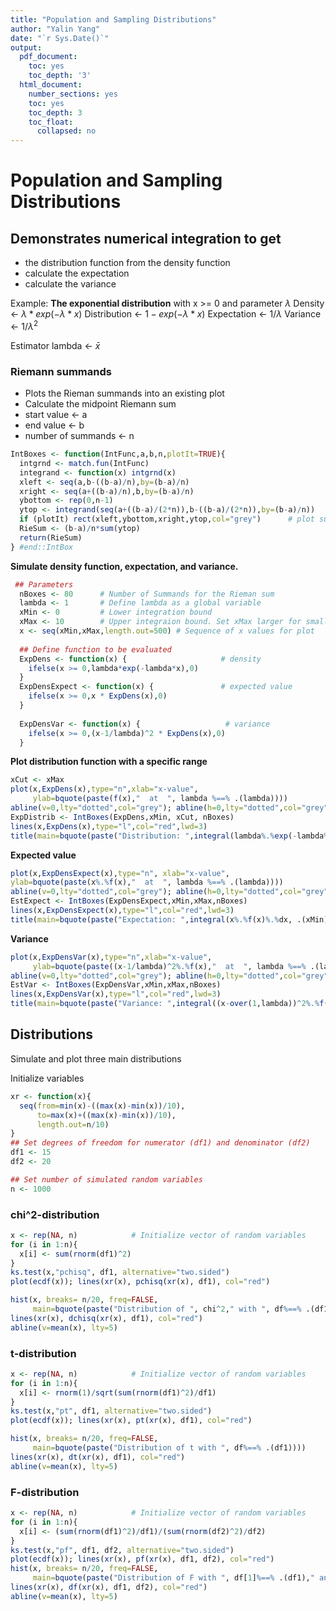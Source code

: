 ---
title: "Population and Sampling Distributions"
author: "Yalin Yang"
date: "`r Sys.Date()`"
output:
  pdf_document:
    toc: yes
    toc_depth: '3'
  html_document:
    number_sections: yes
    toc: yes
    toc_depth: 3
    toc_float:
      collapsed: no
---

# Population and Sampling Distributions

## Demonstrates numerical integration to get 

* the distribution function from the density function
* calculate the expectation
* calculate the variance

Example: **The exponential distribution** with x >= 0 and parameter $\lambda$
Density <- $\lambda * exp(-\lambda*x)$
Distribution <- $1 - exp(-\lambda*x)$
Expectation  <- $1/\lambda$
Variance <- $1/\lambda^2$

Estimator lambda <- $\bar{x}$

### Riemann summands
* Plots the Rieman summands into an existing plot
* Calculate the midpoint Riemann sum
* start value <- a
* end value <- b
* number of summands <- n
```{r}
IntBoxes <- function(IntFunc,a,b,n,plotIt=TRUE){
  intgrnd <- match.fun(IntFunc)
  integrand <- function(x) intgrnd(x)
  xleft <- seq(a,b-((b-a)/n),by=(b-a)/n)
  xright <- seq(a+((b-a)/n),b,by=(b-a)/n)
  ybottom <- rep(0,n-1)
  ytop <- integrand(seq(a+((b-a)/(2*n)),b-((b-a)/(2*n)),by=(b-a)/n))
  if (plotIt) rect(xleft,ybottom,xright,ytop,col="grey")      # plot summands
  RieSum <- (b-a)/n*sum(ytop)
  return(RieSum)
} #end::IntBox
```

**Simulate density function, expectation, and variance.**

```{r}
 ## Parameters
  nBoxes <- 80      # Number of Summands for the Rieman sum
  lambda <- 1       # Define lambda as a global variable
  xMin <- 0         # Lower integration bound
  xMax <- 10        # Upper integraion bound. Set xMax larger for smaller lambdas 
  x <- seq(xMin,xMax,length.out=500) # Sequence of x values for plot
  
  ## Define function to be evaluated
  ExpDens <- function(x) {                     # density
    ifelse(x >= 0,lambda*exp(-lambda*x),0)
  }
  ExpDensExpect <- function(x) {               # expected value
    ifelse(x >= 0,x * ExpDens(x),0)
  }
  
  ExpDensVar <- function(x) {                   # variance
    ifelse(x >= 0,(x-1/lambda)^2 * ExpDens(x),0)
  }
```

**Plot distribution function with a specific range**

```{r fig.height=8, fig.width=12}
xCut <- xMax
plot(x,ExpDens(x),type="n",xlab="x-value",
     ylab=bquote(paste(f(x),"  at  ", lambda %==% .(lambda))))
abline(v=0,lty="dotted",col="grey"); abline(h=0,lty="dotted",col="grey")
ExpDistrib <- IntBoxes(ExpDens,xMin, xCut, nBoxes)
lines(x,ExpDens(x),type="l",col="red",lwd=3)
title(main=bquote(paste("Distribution: ",integral(lambda%.%exp(-lambda%.%x)%.%dx, .(xMin), .(xMax)) %~~% .(round(ExpDistrib,5)))))
```

**Expected value**

```{r fig.height=8, fig.width=12}
plot(x,ExpDensExpect(x),type="n", xlab="x-value",
ylab=bquote(paste(x%.%f(x),"  at  ", lambda %==% .(lambda))))
abline(v=0,lty="dotted",col="grey"); abline(h=0,lty="dotted",col="grey")
EstExpect <- IntBoxes(ExpDensExpect,xMin,xMax,nBoxes)
lines(x,ExpDensExpect(x),type="l",col="red",lwd=3)
title(main=bquote(paste("Expectation: ",integral(x%.%f(x)%.%dx, .(xMin), .(xMax)) %~~% .(round(EstExpect,5)))))
```

**Variance**

```{r fig.height=8, fig.width=12}
plot(x,ExpDensVar(x),type="n",xlab="x-value",
     ylab=bquote(paste((x-1/lambda)^2%.%f(x),"  at  ", lambda %==% .(lambda))))
abline(v=0,lty="dotted",col="grey"); abline(h=0,lty="dotted",col="grey")
EstVar <- IntBoxes(ExpDensVar,xMin,xMax,nBoxes)
lines(x,ExpDensVar(x),type="l",col="red",lwd=3)
title(main=bquote(paste("Variance: ",integral((x-over(1,lambda))^2%.%f(x)%.%dx, .(xMin), .(xMax)) %~~% .(round(EstVar,5)))))
```

## Distributions

Simulate and plot three main distributions

Initialize variables

```{r}
xr <- function(x){
  seq(from=min(x)-((max(x)-min(x))/10), 
      to=max(x)+((max(x)-min(x))/10), 
      length.out=n/10)
}
## Set degrees of freedom for numerator (df1) and denominator (df2)
df1 <- 15
df2 <- 20

## Set number of simulated random variables
n <- 1000
```


### chi^2-distribution

```{r fig.height=8, fig.width=12}
x <- rep(NA, n)            # Initialize vector of random variables
for (i in 1:n){
  x[i] <- sum(rnorm(df1)^2)
}
ks.test(x,"pchisq", df1, alternative="two.sided")
plot(ecdf(x)); lines(xr(x), pchisq(xr(x), df1), col="red")
```

```{r fig.height=8, fig.width=12}
hist(x, breaks= n/20, freq=FALSE, 
     main=bquote(paste("Distribution of ", chi^2," with ", df%==% .(df1))))
lines(xr(x), dchisq(xr(x), df1), col="red")
abline(v=mean(x), lty=5)
```

### t-distribution

```{r fig.height=8, fig.width=12}
x <- rep(NA, n)            # Initialize vector of random variables
for (i in 1:n){
  x[i] <- rnorm(1)/sqrt(sum(rnorm(df1)^2)/df1)
}
ks.test(x,"pt", df1, alternative="two.sided")
plot(ecdf(x)); lines(xr(x), pt(xr(x), df1), col="red")
```

```{r fig.height=8, fig.width=12}
hist(x, breaks= n/20, freq=FALSE, 
     main=bquote(paste("Distribution of t with ", df%==% .(df1))))
lines(xr(x), dt(xr(x), df1), col="red")
abline(v=mean(x), lty=5)
```

### F-distribution

```{r fig.height=8, fig.width=12}
x <- rep(NA, n)            # Initialize vector of random variables
for (i in 1:n){
  x[i] <- (sum(rnorm(df1)^2)/df1)/(sum(rnorm(df2)^2)/df2)
}
ks.test(x,"pf", df1, df2, alternative="two.sided")
plot(ecdf(x)); lines(xr(x), pf(xr(x), df1, df2), col="red")
hist(x, breaks= n/20, freq=FALSE, 
     main=bquote(paste("Distribution of F with ", df[1]%==% .(df1)," and ", df[2]%==% .(df2))))
lines(xr(x), df(xr(x), df1, df2), col="red")
abline(v=mean(x), lty=5)
```

